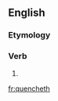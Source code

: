 ==English==

===Etymology===
{{suffix|en|quench|eth}}

===Verb===
{{head|en|verb form}}

# {{en-archaic third-person singular of|quench}}

[[fr:quencheth]]
